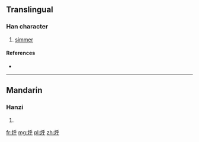 ==Translingual==

===Han character===
{{Han char|rn=86|rad=火|as=05|sn=9|four=|canj=火竹火木 (FHFD)}}

# [[simmer]]

====References====
* {{Han ref|kx=0669.101|hdz=32196.050|uh=70C0|ud=28864}}

----

==Mandarin==

===Hanzi===
{{cmn-hanzi|pin=[[hū]] ([[hu1]])|wg=hu<sup>1</sup>}}

# {{defn|lang=cmn|sort=火05}}

[[fr:烀]]
[[mg:烀]]
[[pl:烀]]
[[zh:烀]]